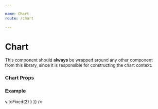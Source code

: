 ```yaml
---

name: Chart
route: /chart

---
```




# Chart

This component should **always** be wrapped around any other component from this library, since it is responsible for constructing the chart context.

### Chart Props


### Example

<Props of={Chart} />

<Playground>
<Chart
  style={{ height: 200, width: 400, backgroundColor: '#eee'}}
  data={[
  { x: -2, y: 15 },
  { x: -1, y: 10 },
  { x: 0, y: 12 },
  { x: 5, y: 8 },
  { x: 6, y: 12 },
  { x: 7, y: 14 },
  { x: 8, y: 12 },
  { x: 9, y: 13.5 },
  { x: 10, y: 18 },
]}
  padding={{ left: 40, bottom: 20, right: 20, top: 20 }}
  xDomain={{ min: -2, max: 10 }}
  yDomain={{ min: -4, max: 20 }}
>
  <VerticalAxis
    tickCount={10}
    theme={{ axis: { stroke: { color: '#aaa', width: 2 } }, ticks: { stroke: { color: '#aaa', width: 2 } }, labels: { formatter: (v) => v.toFixed(2) } }}
  />
  <HorizontalAxis tickCount={3} theme={{ axis: { stroke: { color: '#aaa', width: 2 } }, ticks: { stroke: { color: '#aaa', width: 2 } } }} />
  <Area />
  <Line theme={{ stroke: { color: 'red', width: 5 } }} />
</Chart>
</Playground>
